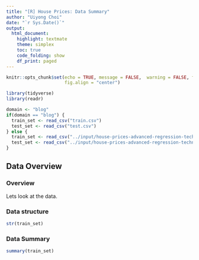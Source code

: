 ```yaml
---
title: "[R] House Prices: Data Summary"
author: "Uiyong Choi"
date: "`r Sys.Date()`"
output: 
  html_document:
    highlight: textmate
    theme: simplex
    toc: true
    code_folding: show
    df_print: paged
---
```


```r
knitr::opts_chunk$set(echo = TRUE, message = FALSE,  warning = FALSE, fig.width=10, fig.height = 8,  
                      fig.align = "center")
```

```r
library(tidyverse)
library(readr)
```

```r
domain <- "blog"
if(domain == "blog") {
  train_set <- read_csv("train.csv")
  test_set <- read_csv("test.csv")
} else {
  train_set <- read_csv("../input/house-prices-advanced-regression-techniques/train.csv")
  test_set <- read_csv("../input/house-prices-advanced-regression-techniques/test.csv")
}
```

## Data Overview {.tabset}

### Overview

 Lets look at the data.

### Data structure

```r
str(train_set)
```

### Data Summary

```r
summary(train_set)
```




